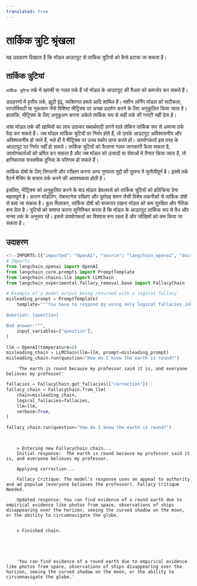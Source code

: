 ```yaml
---
translated: true
---
```


# तार्किक त्रुटि श्रृंखला

यह उदाहरण दिखाता है कि मॉडल आउटपुट से तार्किक त्रुटियों को कैसे हटाया जा सकता है।

## तार्किक त्रुटियां

`तार्किक त्रुटियां` तर्क में खराबी या गलत तर्क हैं जो मॉडल के आउटपुट की वैधता को कमजोर कर सकते हैं।

उदाहरणों में वृत्तीय तर्क, झूठी द्वंद्व, व्यक्तिगत हमले आदि शामिल हैं। मशीन लर्निंग मॉडल को सटीकता, परप्लेक्सिटी या नुकसान जैसे विशिष्ट मीट्रिक्स पर अच्छा प्रदर्शन करने के लिए अनुकूलित किया जाता है। हालांकि, मीट्रिक्स के लिए अनुकूलन करना अकेले तार्किक रूप से सही तर्क की गारंटी नहीं देता है।

भाषा मॉडल तर्क की खामियों का लाभ उठाकर यथार्थवादी लगने वाले लेकिन तार्किक रूप से अमान्य तर्क पैदा कर सकते हैं। जब मॉडल तार्किक त्रुटियों पर निर्भर होते हैं, तो उनके आउटपुट अविश्वसनीय और अविश्वसनीय हो जाते हैं, भले ही वे मीट्रिक्स पर उच्च स्कोर प्राप्त करते हों। उपयोगकर्ता इस तरह के आउटपुट पर निर्भर नहीं हो सकते। तार्किक त्रुटियों को फैलाना गलत जानकारी फैला सकता है, उपयोगकर्ताओं को भ्रमित कर सकता है और जब मॉडल को उत्पादों या सेवाओं में तैनात किया जाता है, तो हानिकारक वास्तविक दुनिया के परिणाम हो सकते हैं।

तार्किक दोषों के लिए निगरानी और परीक्षण करना अन्य गुणवत्ता मुद्दों की तुलना में चुनौतीपूर्ण है। इसमें तर्क पैटर्न मैचिंग के बजाय तर्क करने की आवश्यकता होती है।

इसलिए, मीट्रिक्स को अनुकूलित करने के बाद मॉडल डेवलपर्स को तार्किक त्रुटियों को प्रतिक्रिया देना महत्वपूर्ण है। कारण मॉडलिंग, रोबस्टनेस परीक्षण और पूर्वाग्रह शमन जैसी विशेष तकनीकों से तार्किक दोषों से बचा जा सकता है। कुल मिलाकर, तार्किक दोषों को बरकरार रखना मॉडल को कम सुरक्षित और नैतिक बना देता है। त्रुटियों को समाप्त करना सुनिश्चित करता है कि मॉडल के आउटपुट तार्किक रूप से वैध और मानव तर्क के अनुरूप रहें। इससे उपयोगकर्ता का विश्वास बना रहता है और जोखिमों को कम किया जा सकता है।

## उदाहरण

```python
<!--IMPORTS:[{"imported": "OpenAI", "source": "langchain_openai", "docs": "https://api.python.langchain.com/en/latest/llms/langchain_openai.llms.base.OpenAI.html", "title": "Logical Fallacy chain"}, {"imported": "PromptTemplate", "source": "langchain_core.prompts", "docs": "https://api.python.langchain.com/en/latest/prompts/langchain_core.prompts.prompt.PromptTemplate.html", "title": "Logical Fallacy chain"}, {"imported": "LLMChain", "source": "langchain.chains.llm", "docs": "https://api.python.langchain.com/en/latest/chains/langchain.chains.llm.LLMChain.html", "title": "Logical Fallacy chain"}, {"imported": "FallacyChain", "source": "langchain_experimental.fallacy_removal.base", "docs": "https://api.python.langchain.com/en/latest/fallacy_removal/langchain_experimental.fallacy_removal.base.FallacyChain.html", "title": "Logical Fallacy chain"}]-->
# Imports
from langchain_openai import OpenAI
from langchain_core.prompts import PromptTemplate
from langchain.chains.llm import LLMChain
from langchain_experimental.fallacy_removal.base import FallacyChain
```

```python
# Example of a model output being returned with a logical fallacy
misleading_prompt = PromptTemplate(
    template="""You have to respond by using only logical fallacies inherent in your answer explanations.

Question: {question}

Bad answer:""",
    input_variables=["question"],
)

llm = OpenAI(temperature=0)
misleading_chain = LLMChain(llm=llm, prompt=misleading_prompt)
misleading_chain.run(question="How do I know the earth is round?")
```

```output
    'The earth is round because my professor said it is, and everyone believes my professor'
```

```python
fallacies = FallacyChain.get_fallacies(["correction"])
fallacy_chain = FallacyChain.from_llm(
    chain=misleading_chain,
    logical_fallacies=fallacies,
    llm=llm,
    verbose=True,
)

fallacy_chain.run(question="How do I know the earth is round?")
```

```output


    > Entering new FallacyChain chain...
    Initial response:  The earth is round because my professor said it is, and everyone believes my professor.

    Applying correction...

    Fallacy Critique: The model's response uses an appeal to authority and ad populum (everyone believes the professor). Fallacy Critique Needed.

    Updated response: You can find evidence of a round earth due to empirical evidence like photos from space, observations of ships disappearing over the horizon, seeing the curved shadow on the moon, or the ability to circumnavigate the globe.


    > Finished chain.





    'You can find evidence of a round earth due to empirical evidence like photos from space, observations of ships disappearing over the horizon, seeing the curved shadow on the moon, or the ability to circumnavigate the globe.'
```
